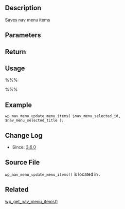 {{Languages|
{{en|Function Reference/wp nav menu update menu items}}
{{ja|Function Reference/wp nav menu update menu items}}
}}
==Description==
Saves nav menu items

==Parameters==
{{Parameter|$nav_menu_selected_id|int or string|id, slug, or name of the currently-selected menu.|required}}
{{Parameter|$nav_menu_selected_title|string|Title of the currently-selected menu.|required}}

== Return ==
{{Return||array|The menu updated message.}}

== Usage ==
%%% <?php wp_nav_menu_update_menu_items( $nav_menu_selected_id, $nav_menu_selected_title ); ?> %%%

==Example==
<pre>
wp_nav_menu_update_menu_items( $nav_menu_selected_id, $nav_menu_selected_title );
</pre>

==Change Log==
* Since: [[Version 3.6|3.6.0]]

== Source File ==
<!-- Need links to current source code files -->
<tt>wp_nav_menu_update_menu_items()</tt> is located in {{Trac|wp-admin/includes/nav-menu.php.}}.

==Related==
[[Function Reference/wp_get_nav_menu_items|wp_get_nav_menu_items()]]